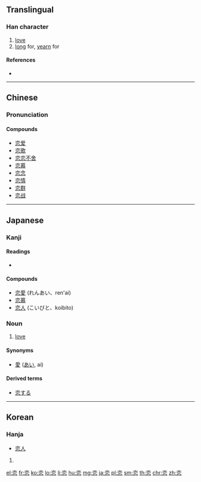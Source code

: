 {{also|戀}}
==Translingual==

===Han character===
{{Han char|rn=61|rad=心|as=06|sn=10|four=0033<sub>3</sub>|canj=卜金心 (YCP)|ids=⿱[[亦]][[心]]}}

# [[love]]
# [[long]] for, [[yearn]] for

====References====
* {{Han ref|kx=0383.360|dkj=10537|dj=0714.120|hdz=42292.070|uh=604B|ud=24651}}

----

==Chinese==
{{zh-hanzi-box|恋|[[戀]]}}

===Pronunciation===
{{zh-pron
|m=liàn
|c=lyun2,lyun5
|mc=y
|oc=y
|ma=
|cat=v
}}

====Compounds====
* [[恋爱]]
* [[恋歌]]
* [[恋恋不舍]]
* [[恋慕]]
* [[恋念]]
* [[恋情]]
* [[恋群]]
* [[恋战]]

----

==Japanese==

===Kanji===
{{ja-kanji|grade=c|rs=心06}}

====Readings====
* {{ja-readings|on=[[れん]] (ren)|kun=[[こい]] (koi), [[こいしい]] ([[恋しい]], koishii), [[こう]] ([[恋う]], kou<!--not "kō"-->)}}

====Compounds====
* [[恋愛]] (れんあい、ren'ai)
* [[恋慕]]
* [[恋人]] (こいびと、koibito)

===Noun===
{{ja-noun|こい}}

# [[love]]

====Synonyms====
* [[愛]] ([[あい]], ai)

====Derived terms====
* [[恋する]]

----

==Korean==

===Hanja===
{{ko-hanja|hangeul=[[련]], [[연]]|eumhun=|rv=ryeon, yeon|mr=ryŏn, yŏn|y=lyen, yen}}
* [[恋人]]

# {{defn|lang=ko|sort=心06}}

[[el:恋]]
[[fr:恋]]
[[ko:恋]]
[[lo:恋]]
[[li:恋]]
[[hu:恋]]
[[mg:恋]]
[[ja:恋]]
[[pl:恋]]
[[sm:恋]]
[[th:恋]]
[[chr:恋]]
[[zh:恋]]